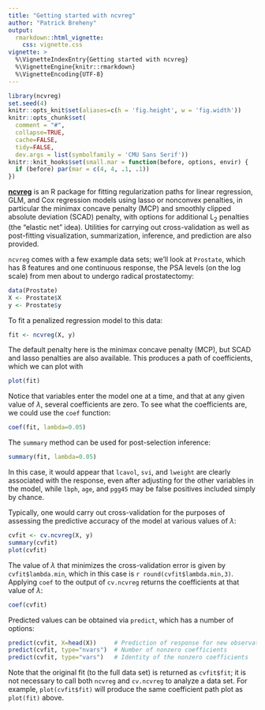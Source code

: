 ```yaml
---
title: "Getting started with ncvreg"
author: "Patrick Breheny"
output:
  rmarkdown::html_vignette:
    css: vignette.css
vignette: >
  %\VignetteIndexEntry{Getting started with ncvreg}
  %\VignetteEngine{knitr::rmarkdown}
  %\VignetteEncoding{UTF-8}
---
```


```r
library(ncvreg)
set.seed(4)
knitr::opts_knit$set(aliases=c(h = 'fig.height', w = 'fig.width'))
knitr::opts_chunk$set(
  comment = "#",
  collapse=TRUE,
  cache=FALSE,
  tidy=FALSE,
  dev.args = list(symbolfamily = 'CMU Sans Serif'))
knitr::knit_hooks$set(small.mar = function(before, options, envir) {
  if (before) par(mar = c(4, 4, .1, .1))
})
```

**[ncvreg](https://pbreheny.github.io/ncvreg/)** is an R package for fitting regularization paths for linear regression, GLM, and Cox regression models using lasso or nonconvex penalties, in particular the minimax concave penalty (MCP) and smoothly clipped absolute deviation (SCAD) penalty, with options for additional L<sub>2</sub> penalties (the "elastic net" idea).  Utilities for carrying out cross-validation as well as post-fitting visualization, summarization, inference, and prediction are also provided.

`ncvreg` comes with a few example data sets; we'll look at `Prostate`, which has 8 features and one continuous response, the PSA levels (on the log scale) from men about to undergo radical prostatectomy:

```r
data(Prostate)
X <- Prostate$X
y <- Prostate$y
```

To fit a penalized regression model to this data:

```r
fit <- ncvreg(X, y)
```

The default penalty here is the minimax concave penalty (MCP), but SCAD and lasso penalties are also available.  This produces a path of coefficients, which we can plot with

```r
plot(fit)
```

Notice that variables enter the model one at a time, and that at any given value of $\lambda$, several coefficients are zero.  To see what the coefficients are, we could use the `coef` function:

```r
coef(fit, lambda=0.05)
```

The `summary` method can be used for post-selection inference:

```r
summary(fit, lambda=0.05)
```

In this case, it would appear that `lcavol`, `svi`, and `lweight` are clearly associated with the response, even after adjusting for the other variables in the model, while `lbph`, `age`, and `pgg45` may be false positives included simply by chance.

Typically, one would carry out cross-validation for the purposes of assessing the predictive accuracy of the model at various values of $\lambda$:

```r
cvfit <- cv.ncvreg(X, y)
summary(cvfit)
plot(cvfit)
```

The value of $\lambda$ that minimizes the cross-validation error is given by `cvfit$lambda.min`, which in this case is `r round(cvfit$lambda.min,3)`.  Applying `coef` to the output of `cv.ncvreg` returns the coefficients at that value of $\lambda$:

```r
coef(cvfit)
```

Predicted values can be obtained via `predict`, which has a number of options:

```r
predict(cvfit, X=head(X))     # Prediction of response for new observations
predict(cvfit, type="nvars")  # Number of nonzero coefficients
predict(cvfit, type="vars")   # Identity of the nonzero coefficients
```

Note that the original fit (to the full data set) is returned as `cvfit$fit`; it is not necessary to call both `ncvreg` and `cv.ncvreg` to analyze a data set.  For example, `plot(cvfit$fit)` will produce the same coefficient path plot as `plot(fit)` above.
